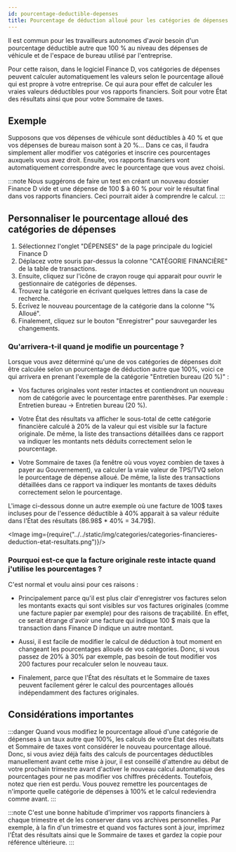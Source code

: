 ```yaml
---
id: pourcentage-deductible-depenses
title: Pourcentage de déduction alloué pour les catégories de dépenses
---
```



Il est commun pour les travailleurs autonomes d'avoir besoin d'un pourcentage déductible autre que 100 %
au niveau des dépenses de véhicule et de l'espace de bureau utilisé par l'entreprise.

Pour cette raison, dans le logiciel Finance D,
vos catégories de dépenses peuvent calculer automatiquement
les valeurs selon le pourcentage alloué qui est propre à votre entreprise.
Ce qui aura pour effet de calculer les vraies valeurs déductibles pour vos rapports financiers.
Soit pour votre État des résultats ainsi que pour votre Sommaire de taxes.

## Exemple

Supposons que vos dépenses de véhicule sont déductibles à 40 %
et que vos dépenses de bureau maison sont à 20 %...
Dans ce cas, il faudra simplement aller modifier vos catégories et inscrire ces pourcentages auxquels vous avez droit.
Ensuite, vos rapports financiers vont automatiquement correspondre avec le pourcentage que vous avez choisi.

:::note
Nous suggérons de faire un test en créant un nouveau dossier Finance D vide
et une dépense de 100 $ à 60 % pour voir le résultat final dans vos rapports financiers.
Ceci pourrait aider à comprendre le calcul.
:::


## Personnaliser le pourcentage alloué des catégories de dépenses
1. Sélectionnez l'onglet "DÉPENSES" de la page principale du logiciel Finance D
2. Déplacez votre souris par-dessus la colonne "CATÉGORIE FINANCIÈRE" de la table de transactions.
3. Ensuite, cliquez sur l'icône de crayon rouge qui apparait pour ouvrir le gestionnaire de catégories de dépenses.
4. Trouvez la catégorie en écrivant quelques lettres dans la case de recherche.
5. Écrivez le nouveau pourcentage de la catégorie dans la colonne "% Alloué".
6. Finalement, cliquez sur le bouton "Enregistrer" pour sauvegarder les changements.

<LazyGif
  relativePath="categories/categories-trouver-et-modifier-pourcentage.gif"
  alt="Démo pour personnaliser le pourcentage alloué des catégories de revenus"
  height={641}
/>

### Qu'arrivera-t-il quand je modifie un pourcentage ?
Lorsque vous avez déterminé qu'une de vos catégories de dépenses
doit être calculée selon un pourcentage de déduction autre que 100%,
voici ce qui arrivera en prenant l'exemple de la catégorie "Entretien bureau (20 %)" :

- Vos factures originales vont rester intactes et contiendront un nouveau
nom de catégorie avec le pourcentage entre parenthèses.
Par exemple : Entretien bureau → Entretien bureau (20 %).

- Votre État des résultats va afficher le sous-total de cette catégorie financière
calculé à 20% de la valeur qui est visible sur la facture originale.
De même, la liste des transactions détaillées dans ce rapport va indiquer
les montants nets déduits correctement selon le pourcentage.

- Votre Sommaire de taxes (la fenêtre où vous voyez combien de taxes à payer au Gouvernement),
va calculer la vraie valeur de TPS/TVQ selon le pourcentage de dépense alloué.
De même, la liste des transactions détaillées dans ce rapport va indiquer
les montants de taxes déduits correctement selon le pourcentage.

L'image ci-dessous donne un autre exemple où une facture de 100$ taxes incluses pour de l'essence déductible à 40%
apparait à sa valeur réduite dans l'État des résultats (86.98$ * 40% = 34.79$).

<Image img={require("../../static/img/categories/categories-financieres-deduction-etat-resultats.png")}/>
<br/>

### Pourquoi est-ce que la facture originale reste intacte quand j'utilise les pourcentages ?
C'est normal et voulu ainsi pour ces raisons :

- Principalement parce qu'il est plus clair d'enregistrer vos factures selon les montants exacts qui sont visibles
sur vos factures originales (comme une facture papier par exemple) pour des raisons de traçabilité.
En effet, ce serait étrange d'avoir une facture qui indique 100 $ mais que la transaction dans Finance D
indique un autre montant.

- Aussi, il est facile de modifier le calcul de déduction à tout moment en changeant les pourcentages alloués
de vos catégories.
Donc, si vous passez de 20% à 30% par exemple, pas besoin de tout modifier vos 200 factures pour recalculer
selon le nouveau taux.

- Finalement, parce que l'État des résultats et le Sommaire de taxes peuvent facilement gérer
le calcul des pourcentages alloués indépendamment des factures originales.


## Considérations importantes
:::danger
Quand vous modifiez le pourcentage alloué d'une catégorie de dépenses à un taux autre que 100%,
les calculs de votre État des résultats et Sommaire de taxes vont considérer le nouveau pourcentage
alloué.
Donc, si vous aviez déjà faits des calculs de pourcentages déductibles manuellement avant cette mise à
jour, il est conseillé d'attendre au début de votre prochain trimestre avant d'activer le
nouveau calcul automatique des pourcentages pour ne pas modifier vos chiffres précédents.
Toutefois, notez que rien est perdu. Vous pouvez remettre les pourcentages de
n'importe quelle catégorie de dépenses à 100%
et le calcul redeviendra comme avant.
:::

:::note
C'est une bonne habitude d'imprimer vos rapports financiers à chaque trimestre et de les conserver dans vos archives
personnelles.
Par exemple, à la fin d'un trimestre et quand vos factures sont à jour,
imprimez l'État des résultats ainsi que le Sommaire de taxes
et gardez la copie pour référence ultérieure.
:::

<br/>
<br/>
